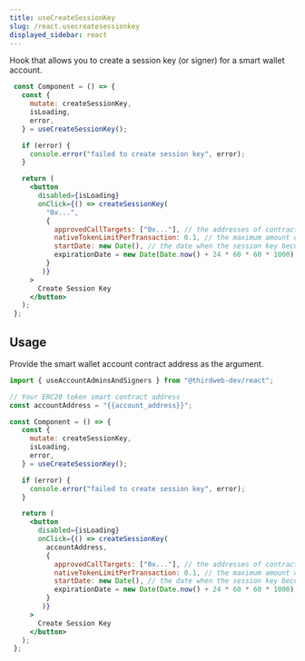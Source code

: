 ```yaml
---
title: useCreateSessionKey
slug: /react.usecreatesessionkey
displayed_sidebar: react
---
```


Hook that allows you to create a session key (or signer) for a smart wallet account.

```jsx
 const Component = () => {
   const {
     mutate: createSessionKey,
     isLoading,
     error,
   } = useCreateSessionKey();

   if (error) {
     console.error("failed to create session key", error);
   }

   return (
     <button
       disabled={isLoading}
       onClick={() => createSessionKey(
         "0x...",
         {
           approvedCallTargets: ["0x..."], // the addresses of contracts that the session key can call
           nativeTokenLimitPerTransaction: 0.1, // the maximum amount of native token (in ETH) that the session key can spend per transaction
           startDate: new Date(), // the date when the session key becomes active
           expirationDate = new Date(Date.now() + 24 * 60 * 60 * 1000); // the date when the session key expires
         }
        )}
     >
       Create Session Key
     </button>
   );
 };
```

## Usage

Provide the smart wallet account contract address as the argument.

```jsx
import { useAccountAdminsAndSigners } from "@thirdweb-dev/react";

// Your ERC20 token smart contract address
const accountAddress = "{{account_address}}";

const Component = () => {
   const {
     mutate: createSessionKey,
     isLoading,
     error,
   } = useCreateSessionKey();

   if (error) {
     console.error("failed to create session key", error);
   }

   return (
     <button
       disabled={isLoading}
       onClick={() => createSessionKey(
         accountAddress,
         {
           approvedCallTargets: ["0x..."], // the addresses of contracts that the session key can call
           nativeTokenLimitPerTransaction: 0.1, // the maximum amount of native token (in ETH) that the session key can spend per transaction
           startDate: new Date(), // the date when the session key becomes active
           expirationDate = new Date(Date.now() + 24 * 60 * 60 * 1000); // the date when the session key expires
         }
        )}
     >
       Create Session Key
     </button>
   );
 };
```

